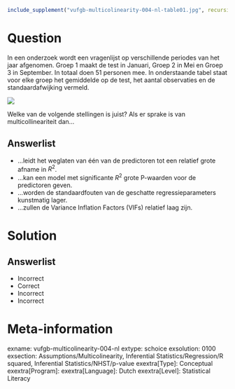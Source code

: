 ```r
include_supplement("vufgb-multicolinearity-004-nl-table01.jpg", recursive = TRUE)
```

Question
========

In een onderzoek wordt een vragenlijst op verschillende periodes van het jaar afgenomen. Groep 1 maakt de test in Januari, Groep 2 in Mei en Groep 3 in September. In totaal doen 51 personen mee. In onderstaande tabel staat voor elke groep het gemiddelde op de test, het aantal observaties en de standaardafwijking vermeld.

![](vufgb-multicolinearity-004-nl-table01.jpg)
  
Welke van de volgende stellingen is juist? Als er sprake is van multicollineariteit dan... 
  
Answerlist
----------
* ...leidt het weglaten van één van de predictoren tot een relatief grote afname in $R^{2}$.
* ...kan een model met significante $R^{2}$ grote P-waarden voor de predictoren geven.
* ...worden de standaardfouten van de geschatte regressieparameters kunstmatig lager.
* ...zullen de Variance Inflation Factors (VIFs) relatief laag zijn.

Solution
========

Answerlist
----------
* Incorrect
* Correct
* Incorrect
* Incorrect

Meta-information
================
exname: vufgb-multicolinearity-004-nl
extype: schoice
exsolution: 0100
exsection: Assumptions/Multicolinearity, Inferential Statistics/Regression/R squared, Inferential Statistics/NHST/p-value
exextra[Type]: Conceptual
exextra[Program]: 
exextra[Language]: Dutch
exextra[Level]: Statistical Literacy
